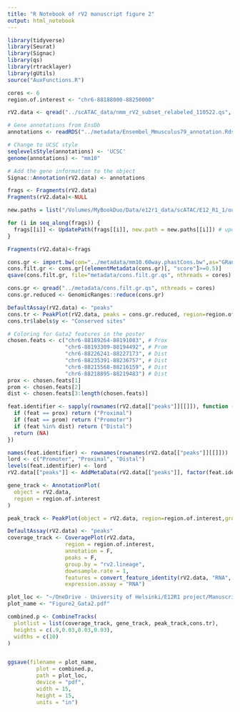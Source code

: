 ```yaml
---
title: "R Notebook of rV2 manuscript figure 2"
output: html_notebook
---
```


```r
library(tidyverse)
library(Seurat)
library(Signac)
library(qs)
library(rtracklayer)
library(gUtils)
source("AuxFunctions.R")
```

```r
cores <- 6
region.of.interest <- "chr6-88188000-88250000"
```

```r
rV2.data <- qread("../scATAC_data/nmm_rV2_subset_relabeled_110522.qs", nthreads = cores)
```

```r
# Gene annotations from EnsDb
annotations <- readRDS("../metadata/Ensembel_Mmusculus79_annotation.Rds")

# Change to UCSC style
seqlevelsStyle(annotations) <- 'UCSC'
genome(annotations) <- "mm10"

# Add the gene information to the object
Signac::Annotation(rV2.data) <- annotations
```

```r
frags <- Fragments(rV2.data)
Fragments(rV2.data)<-NULL

new.paths = list("/Volumes/MyBookDuo/Data/e12r1_data/scATAC/E12_R1_1/outs/fragments.filtered.tsv.gz","/Volumes/MyBookDuo/Data/e12r1_data/scATAC/E12_R1_2/outs/fragments.filtered.tsv.gz")

for (i in seq_along(frags)) {
  frags[[i]] <- UpdatePath(frags[[i]], new.path = new.paths[[i]]) # update path
}

Fragments(rV2.data)<-frags
```

```r
cons.gr <- import.bw(con="../metadata/mm10.60way.phastCons.bw",as="GRanges")
cons.filt.gr <- cons.gr[(elementMetadata(cons.gr)[, "score"]>=0.5)]
qsave(cons.filt.gr, file="metadata/cons.filt.gr.qs", nthreads = cores)
```
```r
cons.gr <- qread("../metadata/cons.filt.gr.qs", nthreads = cores)
cons.gr.reduced <- GenomicRanges::reduce(cons.gr)
```

```r
DefaultAssay(rV2.data) <- "peaks"
cons.tr <- PeakPlot(rV2.data, peaks = cons.gr.reduced, region=region.of.interest, color="darkgreen")
cons.tr$labels$y <- "Conserved sites"
```

```r
# Coloring for Gata2 features in the poster
chosen.feats <- c("chr6-88189264-88191083", # Prox
                  "chr6-88193309-88194492", # Prom
                  "chr6-88226241-88227173", # Dist
                  "chr6-88235391-88236757", # Dist
                  "chr6-88215568-88216159", # Dist
                  "chr6-88218895-88219483") # Dist
prox <- chosen.feats[1]
prom <- chosen.feats[2]
dist <- chosen.feats[3:length(chosen.feats)]

feat.identifier <- sapply(rownames(rV2.data[["peaks"]][[]]), function (feat) {
  if (feat == prox) return ("Proximal")
  if (feat == prom) return ("Promoter")
  if (feat %in% dist) return ("Distal")
  return (NA)
})

names(feat.identifier) <- rownames(rownames(rV2.data[["peaks"]][[]]))
lord <- c("Promoter", "Proximal", "Distal")
levels(feat.identifier) <- lord
rV2.data[["peaks"]] <- AddMetaData(rV2.data[["peaks"]], factor(feat.identifier, levels = lord), "Regulatory_elements")
```


```r
gene_track <- AnnotationPlot(
  object = rV2.data,
  region = region.of.interest
)
```

```r
peak_track <- PeakPlot(object = rV2.data, region=region.of.interest,group.by = "Regulatory_elements")
```

```r
DefaultAssay(rV2.data) <- "peaks"
coverage_track <- CoveragePlot(rV2.data, 
                  region = region.of.interest, 
                  annotation = F, 
                  peaks = F, 
                  group.by = "rv2.lineage", 
                  downsample.rate = 1, 
                  features = convert_feature_identity(rV2.data, "RNA", "Gata2"), 
                  expression.assay = "RNA")
```

```r
plot_loc <- "~/OneDrive - University of Helsinki/E12R1 project/Manuscript I - Regulation of Tal1 dependent rV2 lineage bifurcation/Figures/plots/Fig2/"
plot_name <- "Figure2_Gata2.pdf"

combined.p <- CombineTracks(
  plotlist = list(coverage_track, gene_track, peak_track,cons.tr),
  heights = c(.9,0.03,0.03,0.03),
  widths = c(10)
)


ggsave(filename = plot_name,
         plot = combined.p,
         path = plot_loc,
         device = "pdf",
         width = 15,
         height = 15,
         units = "in")

```

```r

```

